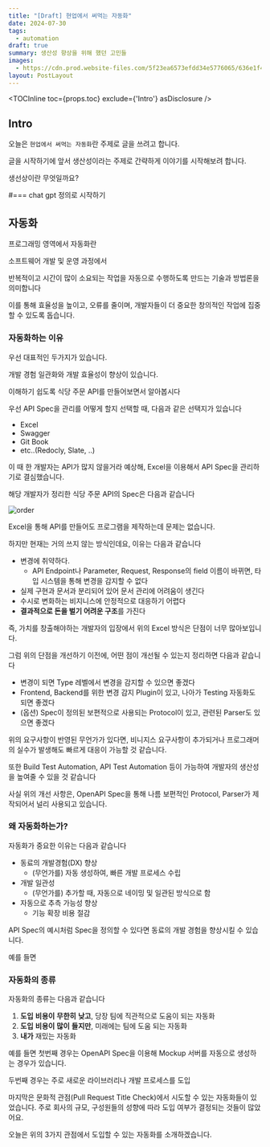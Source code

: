 ```yaml
---
title: "[Draft] 현업에서 써먹는 자동화"
date: 2024-07-30
tags:
  - automation
draft: true
summary: 생산성 향상을 위해 했던 고민들
images:
  - https://cdn.prod.website-files.com/5f23ea6573efdd34e5776065/636e1f4daaa7ec2581239cdf_Test%20Automation%20requires%20coding%20skill%2C%20discuss.jpg
layout: PostLayout
---
```


<TOCInline toc={props.toc} exclude={'Intro'} asDisclosure />

## Intro

오늘은 `현업에서 써먹는 자동화`란 주제로 글을 쓰려고 합니다.

글을 시작하기에 앞서 생산성이라는 주제로 간략하게 이야기를 시작해보려 합니다.

생선상이란 무엇일까요?

#=== chat gpt 정의로 시작하기




## 자동화

프로그래밍 영역에서 자동화란

소프트웨어 개발 및 운영 과정에서

반복적이고 시간이 많이 소요되는 작업을 자동으로 수행하도록 만드는 기술과 방법론을 의미합니다

이를 통해 효율성을 높이고, 오류를 줄이며, 개발자들이 더 중요한 창의적인 작업에 집중할 수 있도록 돕습니다.


### 자동화하는 이유

우선 대표적인 두가지가 있습니다.

개발 경험 일관화와 개발 효율성이 향상이 있습니다.

이해하기 쉽도록 식당 주문 API를 만들어보면서 알아봅시다

우선 API Spec을 관리를 어떻게 할지 선택할 때, 다음과 같은 선택지가 있습니다

* Excel
* Swagger
* Git Book
* etc..(Redocly, Slate, ..)

이 때 한 개발자는 API가 많지 않을거라 예상해, Excel을 이용해서 API Spec을 관리하기로 결심했습니다.

해당 개발자가 정리한 식당 주문 API의 Spec은 다음과 같습니다

![order](https://d.pr/i/GvcZ7I.png)

Excel을 통해 API를 만들어도 프로그램을 제작하는데 문제는 없습니다.

하지만 현재는 거의 쓰지 않는 방식인데요, 이유는 다음과 같습니다

- 변경에 취약하다. 
	- API Endpoint나 Parameter, Request, Response의 field 이름이 바뀌면, 타입 시스템을 통해 변경을 감지할 수 없다
- 실제 구현과 문서과 분리되어 있어 문서 관리에 어려움이 생긴다
- 수시로 변화하는 비지니스에 안정적으로 대응하기 어렵다
- **결과적으로 돈을 벌기 어려운 구조**를 가진다

즉, 가치를 창출해야하는 개발자의 입장에서 위의 Excel 방식은 단점이 너무 많아보입니다.

그럼 위의 단점을 개선하기 이전에, 어떤 점이 개선될 수 있는지 정리하면 다음과 같습니다


- 변경이 되면 Type 레벨에서 변경을 감지할 수 있으면 좋겠다
- Frontend, Backend를 위한 변경 감지 Plugin이 있고, 나아가 Testing 자동화도 되면 좋겠다
- (옵션) Spec이 정의된 보편적으로 사용되는 Protocol이 있고, 관련된 Parser도 있으면 좋겠다

위의 요구사항이 반영된 무언가가 있다면, 비니지스 요구사항이 추가되거나 프로그래머의 실수가 발생해도 빠르게 대응이 가능할 것 같습니다.

또한 Build Test Automation, API Test Automation 등이 가능하여 개발자의 생산성을 높여줄 수 있을 것 같습니다


사실 위의 개선 사항은, OpenAPI Spec을 통해 나름 보편적인 Protocol, Parser가 제작되어서 널리 사용되고 있습니다.


### 왜 자동화하는가?

자동화가 중요한 이유는 다음과 같습니다

- 동료의 개발경험(DX) 향상
	- (무언가를) 자동 생성하여, 빠른 개발 프로세스 수립
- 개발 일관성
	- (무언가를) 추가할 때, 자동으로 네이밍 및 일관된 방식으로 함
- 자동으로 추측 가능성 향상
	- 기능 확장 비용 절감

API Spec의 예시처럼 Spec을 정의할 수 있다면 동료의 개발 경험을 향상시킬 수 있습니다.

예를 들면 



### 자동화의 종류

자동화의 종류는 다음과 같습니다

1. **도입** **비용이** **무한히** **낮고**, 당장 팀에 직관적으로 도움이 되는 자동화
2. **도입** **비용이** **많이** **들지만**, 미래에는 팀에 도움 되는 자동화
3. **내가** 재밌는 자동화

예를 들면 첫번째 경우는 OpenAPI Spec을 이용해 Mockup 서버를 자동으로 생성하는 경우가 있습니다.

두번째 경우는 주로 새로운 라이브러리나 개발 프로세스를 도입

마지막은 문화적 관점(Pull Request Title Check)에서 시도할 수 있는 자동화들이 있었습니다. 주로 회사의 규모, 구성원들의 성향에 따라 도입 여부가 결정되는 것들이 많았어요.

오늘은 위의 3가지 관점에서 도입할 수 있는 자동화를 소개하겠습니다.

